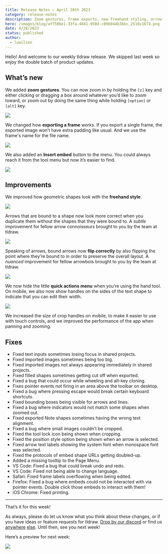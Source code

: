 ```yaml
---
title: Release Notes – April 28th 2023
category: release-notes
description: Zoom gestures, frame exports, new freehand styling, arrow flipping and clipping, text resize handles, and more.
hero: /images/blog/aff586e1-33fa-4841-950d-c09b844b3bbc_2516x1674.png
date: 4/28/2023
status: published
author:
  - luwilson
---
```


Hello! And welcome to our weekly tldraw release. We skipped last week so enjoy the double batch of product updates.

## What’s new

We added **zoom gestures**. You can now zoom in by holding the `[z]` key and either clicking or dragging a box around whatever you’d like to zoom toward, or zoom out by doing the same thing while holding `[option]` or `[alt]` key.

![](/images/blog/833d9f4d-6342-469b-ba98-564050ad4cde_720x406.gif)

We changed how **exporting a frame** works. If you export a single frame, the exported image won’t have extra padding like usual. And we use the frame's name for the file name.

![](/images/blog/3341982b-e39c-4373-928b-80f022931406_720x406.gif)

We also added an **Insert embed** button to the menu. You could always reach it from the tool menu but now it’s easier to find.

![](/images/blog/00405a06-ab10-4b0d-8c00-fe461896c4ea_720x406.gif)

## Improvements

We improved how geometric shapes look with the **freehand style**.

![](/images/blog/638de4d6-4c28-4c6c-a779-d4980029e2eb_720x406.gif)

Arrows that are bound to a shape now look more correct when you duplicate them without the shapes that they were bound to. A _subtle_ improvement for fellow arrow connoisseurs brought to you by the team at tldraw.

![](/images/blog/97fa44f7-9c5c-41e1-8660-1f59474d08bc_720x406.gif)

Speaking of arrows, bound arrows now **flip correctly** by also flipping the point where they’re bound to in order to preserve the overall layout. A _nuanced_ improvement for fellow arrowbois brought to you by the team at tldraw.

![](/images/blog/ebba8221-a67b-4b7f-b9a9-60c0faa8a29b_720x406.gif)

We now hide the little **quick actions menu** when you’re using the hand tool. On mobile, we also now show handles on the sides of the text shape to indicate that you can edit their width.

![](/images/blog/8b126b41-5ae6-4ce5-b367-2039b89e439b_720x406.gif)

We increased the size of crop handles on mobile, to make it easier to use with touch controls, and we improved the performance of the app when panning and zooming.

## Fixes

- Fixed text inputs sometimes losing focus in shared projects.
- Fixed imported images sometimes being too big.
- Fixed imported images not always appearing immediately in shared projects.
- Fixed filled shapes sometimes getting cut off when exported.
- Fixed a bug that could occur while wheeling and alt-key cloning.
- Fixes pointer events not firing in an area above the toolbar on desktop.
- Fixed a bug where pressing escape would break certain keyboard shortcuts.
- Fixed bounding boxes being visible for arrows and lines.
- Fixed a bug where indicators would not match some shapes when zoomed out.
- Fixed exported Note shapes sometimes having the wrong text alignment.
- Fixed a bug where small images couldn’t be cropped.
- Fixed the tool lock icon being shown when cropping.
- Fixed the position style option being shown when an arrow is selected.
- Fixed arrow text labels showing the system font when monospace font was selected.
- Fixed the protocols of embed shape URLs getting doubled-up.
- Added a missing tooltip to the Page Menu.
- VS Code: Fixed a bug that could break undo and redo.
- VS Code: Fixed not being able to change language.
- Safari: Fixed frame labels overflowing when being edited.
- Firefox: Fixed a bug where embeds could not be interacted with via pointer events. Double click those embeds to interact with them!
- iOS Chrome: Fixed printing.

---

That’s it for this week!

As always, please do let us know what you think about these changes, or if you have ideas or feature requests for tldraw. [Drop by our discord](https://discord.gg/Up7bFHPstc) or find us [anywhere](https://github.com/tldraw/tldraw-beta) [else](https://twitter.com/tldraw). Until then, see you next week!

Here’s a preview for next week:

![](/images/blog/6915fb1e-7e89-4d53-8864-7924e20fd8f1_796x438.png)
